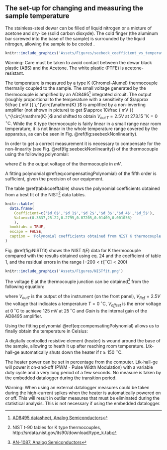 ## The set-up for changing and measuring the sample temperature


The stainless-steel dewar can be filled of liquid nitrogen or a mixture of acetone and dry-ice (solid carbon dioxyde). The cold finger (the aluminum bar screwed into the base of the sample) is surrounded by the liquid nitrogen, allowing the sample to be cooled .

```r
knitr::include_graphics('Assets/Figures/seebeck_coefficient_vs_temperature.png')
```

Warning: Care must be taken to avoid contact between the dewar black plastic (ABS) and the Acetone. The white plastic (PTFE) is acetone-resistant.

The temperature is measured by a type K (Chromel-Alumel) thermocouple thermally coupled to the sample. The small voltage generated by the thermocouple is amplified by an AD8495[^AD8495] integrated circuit. The output (roughly proportional to the temperature with a sensitivity of $\approx 5\frac { mV }{ \,^{\circ}\mathrm{K} }$ is amplified by a non-inverting amplifier (not shown in picture) to get $\approx 10\frac { mV }{ \,^{\circ}\mathrm{K} }$ and shifted to obtain $V_{out \, T}=2.5V$ at $273.15\,^{\circ}\mathrm{K}=0\,^{\circ}\mathrm{C}$. While the K type thermocouple is fairly linear in a small range near room temperature, it is not linear in the whole temperature range covered by the apparatus, as can be seen in Fig. \@ref(fig:seebeckNonlinearity).

[^AD8495]: [AD8495 datasheet, Analog Semiconductors](http://www.analog.com/en/products/amplifiers/specialty-amplifiers/thermocouple-interface-amplifiers/AD8495.html)


In order to get a correct measurement it is necessary to compensate for the non-linearity (see Fig. \@ref(fig:seebeckNonlinearity)) of the thermocouple using the following polynomial:

\begin{equation}
  t_{calc}=d_{ 0 }+d_{ 1 }E+d_{ 2 }E^{ 2 }+...+d_{ n }E^{ n }
  (\#eq:compensatingPolynomial)
\end{equation}

where $E$ is the output voltage of the thermocouple in $mV$.

A fitting polynomial \@ref(eq:compensatingPolynomial) of the fifth order is sufficient, given the precision of our equipment.

The table \@ref(tab:kcoefftable) shows the polynomial coefficients obtained from a best fit of the NIST[^srdata] data tables.


```r

knitr::kable(
  data.frame(
    Coefficient=c('$d_0$','$d_1$','$d_2$','$d_3$','$d_4$','$d_5$'),
    Value=c(0.3837,25.22,0.2795,0.07205,0.01409,0.001056)
    ),
  booktabs = TRUE,
  escape = FALSE,
  caption = 'Polynomial coefficients obtained from NIST K thermocouple tables ($-200< t \\, [^{\\circ}\\mathrm{C}] <200$).'
)
```


[^srdata]: NIST t-90 tables for K type thermocouples, http://srdata.nist.gov/its90/download/type_k.tab

Fig. \@ref(fig:NISTfit) shows the NIST $t(E)$ data for K thermocouple compared with the results obtained using eq. 24 and the coefficient of table 1, and the residual errors in the range ($-200< t \, [^{\circ}\mathrm{C}] <200$)

```r
knitr::include_graphics('Assets/Figures/NISTfit.png')
```




The voltage $E$ at the thermocouple junction can be obtained[^AD8495nist] from the following equation:

\begin{equation}
  E=\frac { 1 }{ 2 } \frac {  V_{ outT }-{ V }_{ Ref }-{ V }_{ Offset } }{ Gain } 
  (\#eq:voltageAtThermocoupleJunction)
\end{equation}


where $V_{outT}$ is the output of the instrument (on the front panel), $V_{Ref}=2.5V$ the voltage that indicates a temperature $T=0\,^{\circ}\mathrm{C}$, $V_{offset}$ is the error voltage at $0\,^{\circ}\mathrm{C}$ to achieve 125 mV at $25\,^{\circ}\mathrm{C}$ and $Gain$ is the internal gain of the AD8495 amplifier.

Using the fitting polynomial  \@ref(eq:compensatingPolynomial) allows us to finally obtain the temperature in Celsius:

\begin{equation}
  t={ f }_{ comp }\left( E \right)
  (\#eq:FcompE)
\end{equation}

\begin{equation}
  t={ f }_{ comp } \left( \frac { 1 }{ 2 } \frac { V_{ out }-2.5-1.25\cdot 10^{ -3 } }{ 122.4 } \right)
  (\#eq:ad8494Compensated)
\end{equation}

[^AD8495nist]: [AN-1087, Analog Semiconductors](http://www.analog.com/Assets/Figures/en/technical-documentation/application-notes/AN-1087.PDF)


A digitally controlled resistive element (heater) is wound around the base of the sample, allowing to heath it up after reaching room temperature. Ltk-hall-ge automatically shuts down the heater if $t \ge 150\, \,^{\circ}\mathrm{C}$.

The heater power can be set in percentage from the computer. Ltk-hall-ge will power it on-and-off (PWM - Pulse Width Modulation) with a variable duty cycle and a very long period of a few seconds. No measure is taken by the embedded datalogger during the transition period.

Warning: When using an external datalogger measures could be taken during the high-current spikes when the heater is automatically powered on or off. This will result in outliar measures that must be eliminated during the statistical analysis. This is not necessary if using the embedded datalogger.
